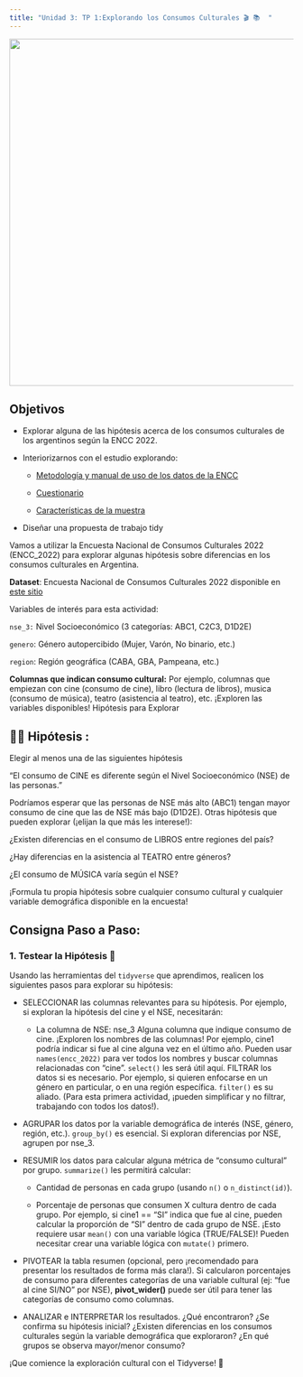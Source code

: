 ```yaml
---
title: "Unidad 3: TP 1:Explorando los Consumos Culturales 🎬 📚  " 
---
```


![](tp_1_U3_header.jpg){fig-align="center" width="615"}

## Objetivos

-   Explorar alguna de las hipótesis acerca de los consumos culturales de los argentinos según la ENCC 2022.

-   Interiorizarnos con el estudio explorando:

    -   [Metodología y manual de uso de los datos de la ENCC](https://datos.cultura.gob.ar/dataset/encuesta-nacional-de-consumos-culturales/archivo/da9823d4-543b-4efc-bb43-13d9df7344d5)

    -   [Cuestionario](https://datos.cultura.gob.ar/dataset/encuesta-nacional-de-consumos-culturales/archivo/7f0af926-e365-4e9e-bb4f-a70a3bffe416)

    -   [Características de la muestra](https://datos.cultura.gob.ar/dataset/encuesta-nacional-de-consumos-culturales/archivo/956e2046-40ec-4cb0-b6a7-345b83e93471)

-   Diseñar una propuesta de trabajo tidy

Vamos a utilizar la Encuesta Nacional de Consumos Culturales 2022 (ENCC_2022) para explorar algunas hipótesis sobre diferencias en los consumos culturales en Argentina.

**Dataset**: Encuesta Nacional de Consumos Culturales 2022 disponible en [este sitio](https://datos.cultura.gob.ar/dataset/encuesta-nacional-de-consumos-culturales/archivo/b635d1fc-2161-4901-a21d-7f93d56d99a4)

Variables de interés para esta actividad:

`nse_3:` Nivel Socioeconómico (3 categorías: ABC1, C2C3, D1D2E)

`genero`: Género autopercibido (Mujer, Varón, No binario, etc.)

`region`: Región geográfica (CABA, GBA, Pampeana, etc.)

**Columnas que indican consumo cultural:** Por ejemplo, columnas que empiezan con cine (consumo de cine), libro (lectura de libros), musica (consumo de música), teatro (asistencia al teatro), etc. ¡Exploren las variables disponibles! Hipótesis para Explorar

## 🕵️‍♀️ Hipótesis :

Elegir al menos una de las siguientes hipótesis

"El consumo de CINE es diferente según el Nivel Socioeconómico (NSE) de las personas."

Podríamos esperar que las personas de NSE más alto (ABC1) tengan mayor consumo de cine que las de NSE más bajo (D1D2E). Otras hipótesis que pueden explorar (¡elijan la que más les interese!):

¿Existen diferencias en el consumo de LIBROS entre regiones del país?

¿Hay diferencias en la asistencia al TEATRO entre géneros?

¿El consumo de MÚSICA varía según el NSE?

¡Formula tu propia hipótesis sobre cualquier consumo cultural y cualquier variable demográfica disponible en la encuesta!

## Consigna Paso a Paso:

### 1. Testear la Hipótesis 📝

Usando las herramientas del `tidyverse` que aprendimos, realicen los siguientes pasos para explorar su hipótesis:

-   SELECCIONAR las columnas relevantes para su hipótesis. Por ejemplo, si exploran la hipótesis del cine y el NSE, necesitarán:

    -   La columna de NSE: nse_3 Alguna columna que indique consumo de cine. ¡Exploren los nombres de las columnas! Por ejemplo, cine1 podría indicar si fue al cine alguna vez en el último año. Pueden usar `names(encc_2022)` para ver todos los nombres y buscar columnas relacionadas con "cine". `select()` les será útil aquí. FILTRAR los datos si es necesario. Por ejemplo, si quieren enfocarse en un género en particular, o en una región específica. `filter()` es su aliado. (Para esta primera actividad, ¡pueden simplificar y no filtrar, trabajando con todos los datos!).

-   AGRUPAR los datos por la variable demográfica de interés (NSE, género, región, etc.). `group_by()` es esencial. Si exploran diferencias por NSE, agrupen por nse_3.

-   RESUMIR los datos para calcular alguna métrica de "consumo cultural" por grupo. `summarize()` les permitirá calcular:

    -   Cantidad de personas en cada grupo (usando `n()` o `n_distinct(id)`).

    -   Porcentaje de personas que consumen X cultura dentro de cada grupo. Por ejemplo, si cine1 == "SI" indica que fue al cine, pueden calcular la proporción de "SI" dentro de cada grupo de NSE. ¡Esto requiere usar `mean()` con una variable lógica (TRUE/FALSE)! Pueden necesitar crear una variable lógica con `mutate()` primero.

-   PIVOTEAR la tabla resumen (opcional, pero ¡recomendado para presentar los resultados de forma más clara!). Si calcularon porcentajes de consumo para diferentes categorías de una variable cultural (ej: "fue al cine SI/NO" por NSE), **pivot_wider()** puede ser útil para tener las categorías de consumo como columnas.

-   ANALIZAR e INTERPRETAR los resultados. ¿Qué encontraron? ¿Se confirma su hipótesis inicial? ¿Existen diferencias en los consumos culturales según la variable demográfica que exploraron? ¿En qué grupos se observa mayor/menor consumo?

¡Que comience la exploración cultural con el Tidyverse! 🚀
